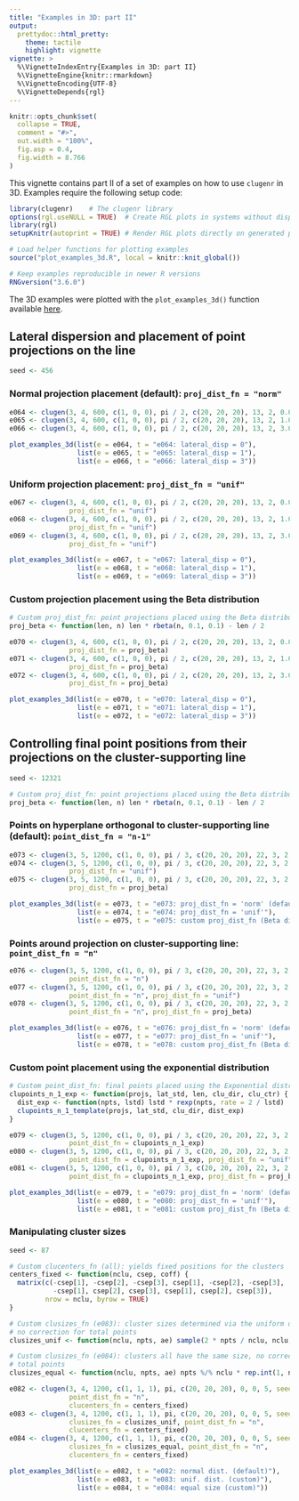 ```yaml
---
title: "Examples in 3D: part II"
output:
  prettydoc::html_pretty:
    theme: tactile
    highlight: vignette
vignette: >
  %\VignetteIndexEntry{Examples in 3D: part II}
  %\VignetteEngine{knitr::rmarkdown}
  %\VignetteEncoding{UTF-8}
  %\VignetteDepends{rgl}
---
```


```r
knitr::opts_chunk$set(
  collapse = TRUE,
  comment = "#>",
  out.width = "100%",
  fig.asp = 0.4,
  fig.width = 8.766
)
```

This vignette contains part II of a set of examples on how to use `clugenr` in
3D. Examples require the following setup code:

```r
library(clugenr)    # The clugenr library
options(rgl.useNULL = TRUE)  # Create RGL plots in systems without displays (CI)
library(rgl)
setupKnitr(autoprint = TRUE) # Render RGL plots directly on generated page

# Load helper functions for plotting examples
source("plot_examples_3d.R", local = knitr::knit_global())

# Keep examples reproducible in newer R versions
RNGversion("3.6.0")
```

The 3D examples were plotted with the `plot_examples_3d()` function available
[here](https://github.com/clugen/clugenr/blob/main/vignettes/plot_examples_3d.R).

## Lateral dispersion and placement of point projections on the line

```r
seed <- 456
```

### Normal projection placement (default): `proj_dist_fn = "norm"`

```r
e064 <- clugen(3, 4, 600, c(1, 0, 0), pi / 2, c(20, 20, 20), 13, 2, 0.0, seed = seed)
e065 <- clugen(3, 4, 600, c(1, 0, 0), pi / 2, c(20, 20, 20), 13, 2, 1.0, seed = seed)
e066 <- clugen(3, 4, 600, c(1, 0, 0), pi / 2, c(20, 20, 20), 13, 2, 3.0, seed = seed)
```

```r
plot_examples_3d(list(e = e064, t = "e064: lateral_disp = 0"),
                 list(e = e065, t = "e065: lateral_disp = 1"),
                 list(e = e066, t = "e066: lateral_disp = 3"))
```

### Uniform projection placement: `proj_dist_fn = "unif"`

```r
e067 <- clugen(3, 4, 600, c(1, 0, 0), pi / 2, c(20, 20, 20), 13, 2, 0.0, seed = seed,
               proj_dist_fn = "unif")
e068 <- clugen(3, 4, 600, c(1, 0, 0), pi / 2, c(20, 20, 20), 13, 2, 1.0, seed = seed,
               proj_dist_fn = "unif")
e069 <- clugen(3, 4, 600, c(1, 0, 0), pi / 2, c(20, 20, 20), 13, 2, 3.0, seed = seed,
               proj_dist_fn = "unif")
```

```r
plot_examples_3d(list(e = e067, t = "e067: lateral_disp = 0"),
                 list(e = e068, t = "e068: lateral_disp = 1"),
                 list(e = e069, t = "e069: lateral_disp = 3"))
```

### Custom projection placement using the Beta distribution

```r
# Custom proj_dist_fn: point projections placed using the Beta distribution
proj_beta <- function(len, n) len * rbeta(n, 0.1, 0.1) - len / 2
```

```r
e070 <- clugen(3, 4, 600, c(1, 0, 0), pi / 2, c(20, 20, 20), 13, 2, 0.0, seed = seed,
               proj_dist_fn = proj_beta)
e071 <- clugen(3, 4, 600, c(1, 0, 0), pi / 2, c(20, 20, 20), 13, 2, 1.0, seed = seed,
               proj_dist_fn = proj_beta)
e072 <- clugen(3, 4, 600, c(1, 0, 0), pi / 2, c(20, 20, 20), 13, 2, 3.0, seed = seed,
               proj_dist_fn = proj_beta)
```

```r
plot_examples_3d(list(e = e070, t = "e070: lateral_disp = 0"),
                 list(e = e071, t = "e071: lateral_disp = 1"),
                 list(e = e072, t = "e072: lateral_disp = 3"))
```

## Controlling final point positions from their projections on the cluster-supporting line

```r
seed <- 12321
```

```r
# Custom proj_dist_fn: point projections placed using the Beta distribution
proj_beta <- function(len, n) len * rbeta(n, 0.1, 0.1) - len / 2
```

### Points on hyperplane orthogonal to cluster-supporting line (default): `point_dist_fn = "n-1"`

```r
e073 <- clugen(3, 5, 1200, c(1, 0, 0), pi / 3, c(20, 20, 20), 22, 3, 2, seed = seed)
e074 <- clugen(3, 5, 1200, c(1, 0, 0), pi / 3, c(20, 20, 20), 22, 3, 2, seed = seed,
               proj_dist_fn = "unif")
e075 <- clugen(3, 5, 1200, c(1, 0, 0), pi / 3, c(20, 20, 20), 22, 3, 2, seed = seed,
               proj_dist_fn = proj_beta)
```

```r
plot_examples_3d(list(e = e073, t = "e073: proj_dist_fn = 'norm' (default)"),
                 list(e = e074, t = "e074: proj_dist_fn = 'unif'"),
                 list(e = e075, t = "e075: custom proj_dist_fn (Beta dist.)"))
```

### Points around projection on cluster-supporting line: `point_dist_fn = "n"`

```r
e076 <- clugen(3, 5, 1200, c(1, 0, 0), pi / 3, c(20, 20, 20), 22, 3, 2, seed = seed,
               point_dist_fn = "n")
e077 <- clugen(3, 5, 1200, c(1, 0, 0), pi / 3, c(20, 20, 20), 22, 3, 2, seed = seed,
               point_dist_fn = "n", proj_dist_fn = "unif")
e078 <- clugen(3, 5, 1200, c(1, 0, 0), pi / 3, c(20, 20, 20), 22, 3, 2, seed = seed,
               point_dist_fn = "n", proj_dist_fn = proj_beta)
```

```r
plot_examples_3d(list(e = e076, t = "e076: proj_dist_fn = 'norm' (default)"),
                 list(e = e077, t = "e077: proj_dist_fn = 'unif'"),
                 list(e = e078, t = "e078: custom proj_dist_fn (Beta dist.)"))
```

### Custom point placement using the exponential distribution

```r
# Custom point_dist_fn: final points placed using the Exponential distribution
clupoints_n_1_exp <- function(projs, lat_std, len, clu_dir, clu_ctr) {
  dist_exp <- function(npts, lstd) lstd * rexp(npts, rate = 2 / lstd)
  clupoints_n_1_template(projs, lat_std, clu_dir, dist_exp)
}
```

```r
e079 <- clugen(3, 5, 1200, c(1, 0, 0), pi / 3, c(20, 20, 20), 22, 3, 2, seed = seed,
               point_dist_fn = clupoints_n_1_exp)
e080 <- clugen(3, 5, 1200, c(1, 0, 0), pi / 3, c(20, 20, 20), 22, 3, 2, seed = seed,
               point_dist_fn = clupoints_n_1_exp, proj_dist_fn = "unif")
e081 <- clugen(3, 5, 1200, c(1, 0, 0), pi / 3, c(20, 20, 20), 22, 3, 2, seed = seed,
               point_dist_fn = clupoints_n_1_exp, proj_dist_fn = proj_beta)
```

```r
plot_examples_3d(list(e = e079, t = "e079: proj_dist_fn = 'norm' (default)"),
                 list(e = e080, t = "e080: proj_dist_fn = 'unif'"),
                 list(e = e081, t = "e081: custom proj_dist_fn (Beta dist.)"))
```

### Manipulating cluster sizes

```r
seed <- 87
```

```r
# Custom clucenters_fn (all): yields fixed positions for the clusters
centers_fixed <- function(nclu, csep, coff) {
  matrix(c(-csep[1], -csep[2], -csep[3], csep[1], -csep[2], -csep[3],
           -csep[1], csep[2], csep[3], csep[1], csep[2], csep[3]),
         nrow = nclu, byrow = TRUE)
}

# Custom clusizes_fn (e083): cluster sizes determined via the uniform distribution,
# no correction for total points
clusizes_unif <- function(nclu, npts, ae) sample(2 * npts / nclu, nclu, replace = TRUE)

# Custom clusizes_fn (e084): clusters all have the same size, no correction for
# total points
clusizes_equal <- function(nclu, npts, ae) npts %/% nclu * rep.int(1, nclu)
```

```r
e082 <- clugen(3, 4, 1200, c(1, 1, 1), pi, c(20, 20, 20), 0, 0, 5, seed = seed,
               point_dist_fn = "n",
               clucenters_fn = centers_fixed)
e083 <- clugen(3, 4, 1200, c(1, 1, 1), pi, c(20, 20, 20), 0, 0, 5, seed = seed,
               clusizes_fn = clusizes_unif, point_dist_fn = "n",
               clucenters_fn = centers_fixed)
e084 <- clugen(3, 4, 1200, c(1, 1, 1), pi, c(20, 20, 20), 0, 0, 5, seed = seed,
               clusizes_fn = clusizes_equal, point_dist_fn = "n",
               clucenters_fn = centers_fixed)
```

```r
plot_examples_3d(list(e = e082, t = "e082: normal dist. (default)"),
                 list(e = e083, t = "e083: unif. dist. (custom)"),
                 list(e = e084, t = "e084: equal size (custom)"))
```



